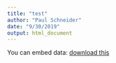 ```yaml
---
title: "test"
author: "Paul Schneider"
date: "9/30/2019"
output: html_document
---
```



You can embed data: <a href="../files/file.csv" download="file.csv">download this</a>

